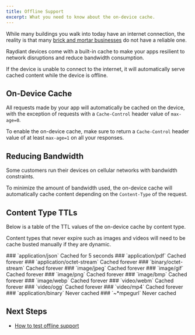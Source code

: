 ```yaml
---
title: Offline Support
excerpt: What you need to know about the on-device cache.
---
```


While many buildings you walk into today have an internet connection, the reality is that many [brick and mortar businesses](https://en.wikipedia.org/wiki/Brick_and_mortar) do not have a reliable one.

Raydiant devices come with a built-in cache to make your apps resilient to network disruptions and reduce bandwidth consumption.

If the device is unable to connect to the internet, it will automatically serve cached content while the device is offline.

## On-Device Cache

All requests made by your app will automatically be cached on the device, with the exception of requests with a `Cache-Control` header value of `max-age=0`.

To enable the on-device cache, make sure to return a `Cache-Control` header value of at least `max-age=1` on all your responses.

## Reducing Bandwidth

Some customers run their devices on cellular networks with bandwidth constraints.

To minimize the amount of bandwidth used, the on-device cache will automatically cache content depending on the `Content-Type` of the request.

## Content Type TTLs

Below is a table of the TTL values of the on-device cache by content type.

Content types that never expire such as images and videos will need to be cache busted manually if they are dynamic.

<OptionsTable>
  <OptionTitle>
    ### `application/json`
  </OptionTitle>
  <OptionDescription>
    Cached for 5 seconds
  </OptionDescription>
  <OptionTitle>
    ### `application/pdf`
  </OptionTitle>
  <OptionDescription>
    Cached forever
  </OptionDescription>
  <OptionTitle>
    ### `application/octet-stream`
  </OptionTitle>
  <OptionDescription>
    Cached forever
  </OptionDescription>
  <OptionTitle>
    ### `binary/octet-stream`
  </OptionTitle>
  <OptionDescription>
    Cached forever
  </OptionDescription>
  <OptionTitle>
    ### `image/jpeg`
  </OptionTitle>
  <OptionDescription>
    Cached forever
  </OptionDescription>
  <OptionTitle>
    ### `image/gif`  
  </OptionTitle>
  <OptionDescription>
    Cached forever
  </OptionDescription>
  <OptionTitle>
    ### `image/png`
  </OptionTitle>
  <OptionDescription>
    Cached forever
  </OptionDescription>
  <OptionTitle>
    ### `image/bmp`  
  </OptionTitle>
  <OptionDescription>
    Cached forever
  </OptionDescription>
  <OptionTitle>
    ### `image/webp`  
  </OptionTitle>
  <OptionDescription>
    Cached forever
  </OptionDescription>
  <OptionTitle>
    ### `video/webm`
  </OptionTitle>
  <OptionDescription>
    Cached forever
  </OptionDescription>
  <OptionTitle>
    ### `video/ogg`
  </OptionTitle>
  <OptionDescription>
    Cached forever
  </OptionDescription>
  <OptionTitle>
    ### `video/mp4`   
  </OptionTitle>
  <OptionDescription>
    Cached forever
  </OptionDescription>
  <OptionTitle>
    ### `application/binary`  
  </OptionTitle>
  <OptionDescription>
    Never cached
  </OptionDescription>
  <OptionTitle>
    ### `~*mpegurl`
  </OptionTitle>
  <OptionDescription>
    Never cached
  </OptionDescription>
</OptionsTable>

## Next Steps

- [How to test offline support](/docs/get-started/development)
